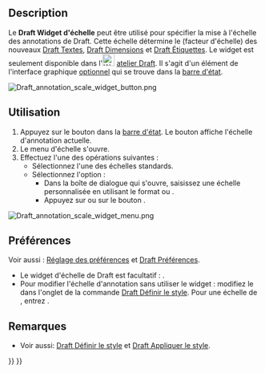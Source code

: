 <languages/>

{{Docnav/fr
|[[Draft_Tray/fr|La barre]]
|[[Draft_Snap_Widget/fr|Widget d'aimantation]]
|[[Draft_Workbench/fr|Atelier Draft]]
|IconL=
|IconR=
|IconC=Workbench_Draft.svg
}}

{{TOCright}}

==Description==

Le '''Draft Widget d'échelle''' peut être utilisé pour spécifier la mise à l'échelle des annotations de Draft. Cette échelle détermine le {{PropertyView|Scale Multiplier}} (facteur d'échelle) des nouveaux [[Draft_Text/fr|Draft Textes]], [[Draft_Dimension/fr|Draft Dimensions]] et [[Draft_Label/fr|Draft Étiquettes]]. Le widget est seulement disponible dans l'[[Image:Workbench_Draft.svg|24px]] [[Draft_Workbench/fr|atelier Draft]]. Il s'agit d'un élément de l'interface graphique [[#Pr.C3.A9f.C3.A9rences|optionnel]] qui se trouve dans la [[Status_Bar/fr|barre d'état]].

[[Image:Draft_annotation_scale_widget_button.png]]
{{Caption|Le widget d'échelle de Draft}}

<span id="Usage"></span>
==Utilisation==

# Appuyez sur le bouton {{Button|x:x}} dans la [[Status_Bar/fr|barre d'état]]. Le bouton affiche l'échelle d'annotation actuelle.
# Le menu d'échelle s'ouvre.
# Effectuez l'une des opérations suivantes :
#* Sélectionnez l'une des échelles standards.
#* Sélectionnez l'option {{MenuCommand|Personnalisé}} :
#** Dans la boîte de dialogue qui s'ouvre, saisissez une échelle personnalisée en utilisant le format {{Value|x:x}} ou {{Value|x<nowiki>=</nowiki>x}}.
#** Appuyez sur {{KEY|Entrée}} ou sur le bouton {{Button|OK}}.

[[Image:Draft_annotation_scale_widget_menu.png]]
{{Caption|Le menu du widget}}

<span id="Preferences"></span>
==Préférences==

Voir aussi : [[Preferences_Editor/fr|Réglage des préférences]] et [[Draft_Preferences/fr|Draft Préférences]].

* Le widget d'échelle de Draft est facultatif : {{MenuCommand|Édition → Préférences... → Draft → Interface → Afficher le widget d'échelle de Draft dans l'atelier Draft}}.
* Pour modifier l'échelle d'annotation sans utiliser le widget : modifiez le {{MenuCommand|Facteur d'échelle}} dans l'onglet {{MenuCommand|Annotation}} de la commande [[Draft_SetStyle/fr|Draft Définir le style]]. Pour une échelle de {{Value|1:100}}, entrez {{Value|100}}.

<span id="Notes"></span>
==Remarques==

* Voir aussi: [[Draft_SetStyle/fr|Draft Définir le style]] et [[Draft_ApplyStyle/fr|Draft Appliquer le style]].


{{Docnav/fr
|[[Draft_Tray/fr|La barre]]
|[[Draft_Snap_Widget/fr|Widget d'aimantation]]
|[[Draft_Workbench/fr|Atelier Draft]]
|IconL=
|IconR=
|IconC=Workbench_Draft.svg
}}

{{Draft Tools navi{{#translation:}}}}
{{Userdocnavi{{#translation:}}}}
